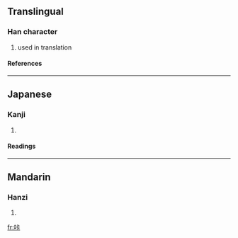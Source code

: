 ==Translingual==
===Han character===
{{Han char|rn=30|rad=口|as=05|sn=8|four=|canj=口卜一卜 (RYMY)}}
# used in translation
====References====
{{Han ref|kx=0185.211|dkj=03517|hdz=10599.140|uh=5494|ud=21652}}
----
==Japanese==
===Kanji===
{{ja-kanji|grade=|rs=口05}}
# {{defn|Japanese}} 
====Readings====
{{ja-readings|on=[[ろう]] (rō)|kun=}}
----
==Mandarin==
===Hanzi===
{{cmn-hanzi|pin=[[kǎ]] ([[ka3]])|wg=k'a<sup>3</sup>}}
# {{defn|Mandarin}}

[[fr:咔]]
